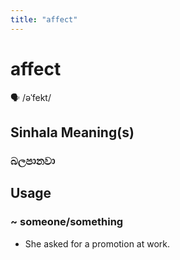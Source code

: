 ```yaml
---
title: "affect"
---
```


# affect

🗣️ /əˈfekt/

## Sinhala Meaning(s)

### බලපානවා

## Usage

### ~ someone/something

- She asked for a promotion at work.

